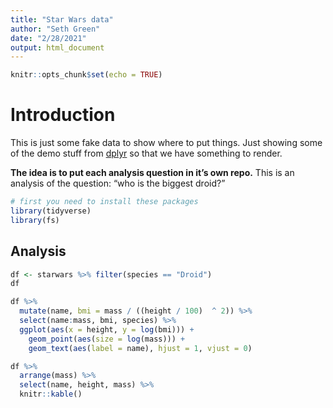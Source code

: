 ```yaml
---
title: "Star Wars data"
author: "Seth Green"
date: "2/28/2021"
output: html_document
---
```


```r
knitr::opts_chunk$set(echo = TRUE)
```

# Introduction

This is just some fake data to show where to put things. Just showing some of the demo stuff from [dplyr](https://dplyr.tidyverse.org/#usage) so that we have something to render.

**The idea is to put each analysis question in it's own repo.** This is an analysis of the question: "who is the biggest droid?"

```r
# first you need to install these packages
library(tidyverse)
library(fs)
```

## Analysis


```r
df <- starwars %>% filter(species == "Droid")
df
```

```r

df %>%
  mutate(name, bmi = mass / ((height / 100)  ^ 2)) %>%
  select(name:mass, bmi, species) %>%
  ggplot(aes(x = height, y = log(bmi))) +
    geom_point(aes(size = log(mass))) +
    geom_text(aes(label = name), hjust = 1, vjust = 0)
```


```r

df %>%
  arrange(mass) %>%
  select(name, height, mass) %>%
  knitr::kable()

```
